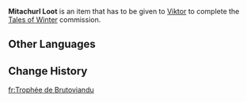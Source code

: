 {{Item Infobox
|id           = 100517
|image        = Item Heavy Horn.png
|type         = Quest Items
|description  = A trophy taken from a Mitachurl. It seems to be capable of producing a very loud sound, but that probably won't be enough to shake a certain group of people free of their arrogance.
|source1      = Obtained during the [[Tales of Winter]] commission in [[Mondstadt]]
}}

'''Mitachurl Loot''' is an item that has to be given to [[Viktor]] to complete the [[Tales of Winter]] commission.

==Other Languages==
{{Other Languages
|default_hidden = 1
|en      = Mitachurl Loot
|zhs     = 丘丘人暴徒战利品
|zhs_rm  = Qiūqiū-rén Bàotú Zhànlìpǐn
|zht     = 丘丘人暴徒戰利品
|zht_rm  = Qiūqiū-rén Bàotú Zhànlìpǐn
|ja      = ヒルチャール・暴徒戦利品
|ja_rm   = Hiruchaaru - Bouto Senrihin
|ko      = 츄츄 폭도 전리품
|ko_rm   = 
|es      = Botín de Mitachurl
|fr      = Trophée de Brutoviandu
|ru      = Добыча с митачурла
|th      = ของที่ระลึกจากชัยชนะของ Mitachurl
|th_rm   = 
|vi      = Chiến lợi phẩm từ bạo đồ Hilichurl
|de      = Beute von Mitachurlen
|id      = Barang dari Mitachurl
|pt      = Loot de Mitachurls
}}

==Change History==
{{Change History|1.0}}

[[fr:Trophée de Brutoviandu]]